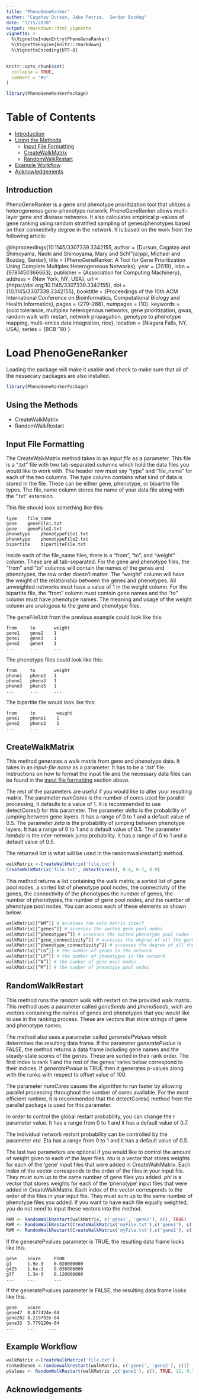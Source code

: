 ```yaml
---
title: "PhenoGeneRanker"
author: "Cagatay Dursun, Jake Petrie,  Serdar Bozdag"
date: "7/15/2020"
output: rmarkdown::html_vignette
vignette: >
  %\VignetteIndexEntry{PhenoGeneRanker}
  %\VignetteEngine{knitr::rmarkdown}
  %\VignetteEncoding{UTF-8}
---
```


```r
knitr::opts_chunk$set(
  collapse = TRUE,
  comment = "#>"
)
```

```r
library(PhenoGeneRankerPackage)
```
# Table of Contents
  - [Introduction](#Introduction)
  - [Using the Methods](#Using-the-Methods)  
    - [Input File Formatting](#Input-File-Formatting)  
    - [CreateWalkMatrix](#CreateWalkMatrix)  
    - [RandomWalkRestart](#randomwalkrestart)  
  - [Example Workflow](#Example-Workflow)
  - [Acknowledgements](#Acknowledgements)
  
## <a id = "Introduction"></a> Introduction

PhenoGeneRanker is a gene and phenotype prioritization tool that utilizes a heterogeneous gene-phenotype network. PhenoGeneRanker allows multi-layer gene and disease networks. It also calculates empirical p-values of gene ranking using random stratified sampling of genes/phenotypes based on their connectivity degree in the network. It is based on the work from the following article:

@inproceedings{10.1145/3307339.3342155,
author = {Dursun, Cagatay and Shimoyama, Naoki and Shimoyama, Mary and Schl\"{a}ppi, Michael and Bozdag, Serdar},
title = {PhenoGeneRanker: A Tool for Gene Prioritization Using Complete Multiplex Heterogeneous Networks},
year = {2019},
isbn = {9781450366663},
publisher = {Association for Computing Machinery},
address = {New York, NY, USA},
url = {https://doi.org/10.1145/3307339.3342155},
doi = {10.1145/3307339.3342155},
booktitle = {Proceedings of the 10th ACM International Conference on Bioinformatics, Computational Biology and Health Informatics},
pages = {279–288},
numpages = {10},
keywords = {cold tolerance, multiplex heterogenous networks, gene prioritization, gwas, random walk with restart, network propagation, genotype to phenotype mapping, multi-omics data integration, rice},
location = {Niagara Falls, NY, USA},
series = {BCB ’19}
}

# Load PhenoGeneRanker

Loading the package will make it usable and check to make sure that all of the nessecary packages are also installed. 

```r
library(PhenoGeneRankerPackage)
```

## <a id = "Using-the-Methods"></a> Using the Methods

* CreateWalkMatrix
* RandomWalkRestart


## <a id = "Input-File-Formatting"></a> Input File Formatting
The CreateWalkMatrix method takes in an _input file_ as a parameter. This file is a ".txt" file with two tab-separated columns which hold the data files you would like to work with. The header row must say “type” and “file_name” for each of the two columns. The type column contains what kind of data is stored in the file. These can be either gene, phenotype, or bipartite file types. The file_name column stores the name of your data file along with the “.txt” extension.   

This file should look something like this:
```
type    file_name  
gene    geneFile1.txt 
gene    geneFile2.txt
phenotype    phenotypeFile1.txt  
phenotype    phenotypeFile2.txt
bipartite    bipartiteFile.txt  
```

Inside each of the file_name files, there is a “from”, “to”, and “weight” column. These are all tab-separated. For the gene and phenotype files, the “from” and “to” columns will contain the names of the genes and phenotypes, the row order doesn’t matter. The “weight” column will have the weight of the relationship between the genes and phenotypes. All unweighted networks must have a value of 1 in the weight column. For the bipartite file, the “from” column must contain gene names and the “to” column must have phenotype names. The meaning and usage of the weight column are analogous to the gene and phenotype files.  

The geneFile1.txt from the previous example could look like this:
```
from     to       weight  
gene1    gene2    1  
gene1    gene3    1  
gene2    gene4    1 
...      ...      ...
```
The phenotype files could look like this:
```
from     to       weight  
pheno1   pheno2   1  
pheno1   pheno3   1  
pheno3   pheno5   1  
...      ...      ...
```
The bipartite file would look like this:
```
from     to        weight  
gene1    pheno1    1  
gene2    pheno2    1 
...      ...       ...
```

## <a id = "CreateWalkMatrix"></a> CreateWalkMatrix

This method generates a walk matrix from gene and phenotype data. It takes in an *input-file name* as a parameter. It has to be a '.txt' file. Instructions on how to format the input file and the necessary data files can be found in the [input file formatting](#Input-File-Formatting) section above.

The rest of the parameters are useful if you would like to alter your resulting matrix. The parameter *numCores* is the number of cores used for parallel processing, it defaults to a value of 1. It is recommended to use detectCores() for this parameter. The parameter *delta* is the probability of jumping between gene layers. It has a range of 0 to 1 and a default value of 0.5. The parameter *zeta* is the probability of jumping between phenotype layers. It has a range of 0 to 1 and a default value of 0.5. The parameter *lambda* is the inter-network jump probability. It has a range of 0 to 1 and a default value of 0.5.

The returned list is what will be used in the randomwalkrestart() method.

```r
walkMatrix <-CreateWalkMatrix('file.txt')
CreateWalkMatrix('file.txt', detectCores(), 0.4, 0.7, 0.9)
```

This method returns a list containing the walk matrix, a sorted list of gene pool nodes, a sorted list of phenotype pool nodes, the connectivity of the genes, the connectivity of the phenotypes the number of genes, the number of phenotypes, the number of gene pool nodes,  and the number of phenotype pool nodes. You can access each of these elements as shown below. 
```r
walkMatrix[[“WM”]] # accesses the walk matrix itself
walkMatrix[[“genes”]] # accesses the sorted gene pool nodes
walkMatrix[[“phenotypes”]] # accesses the sorted phenotype pool nodes
walkMatrix[[“gene_connectivity”]] # accesses the degree of all the genes in the network
walkMatrix[[“phenotype_connectivity”]] # accesses the degree of all the phenotypes in the network
walkMatrix[[“LG”]] # the number of genes in the network
walkMatrix[[“LP”]] # the number of phenotypes in the network
walkMatrix[[“N”]] # the number of gene pool nodes
walkMatrix[[“M”]] # the number of phenotype pool nodes
```


## <a id = "randomwalkrestart"></a> RandomWalkRestart

This method runs the random walk with restart on the provided walk matrix. This method uses a parameter called *geneSeeds* and *phenoSeeds*, wich are vectors containing the names of genes and phenotypes that you would like to use in the ranking process. These are vectors that store strings of gene and phenotype names.

The method also uses a parameter called *generatePValues* which determines the resulting data frame. If the parameter *generatePvalue* is FALSE, the method returns a data frame including gene names and the steady-state scores of the genes. These are sorted in their rank order. The first index is rank 1 and the rest of the genes' ranks below correspond to their indices. If *generatePvalue* is TRUE then it generates p-values along with the ranks with respect to offset value of 100.

The parameter *numCores* causes the algorithm to run faster by allowing parallel processing throughout the number of cores available. For the most efficient runtime, it is recommended that the detectCores() method from the parallel package is used for this parameter. 

In order to control the global restart probability, you can change the *r* parameter value. It has a range from 0 to 1 and it has a default value of 0.7.

The individual network restart probability can be controlled by the parameter *eta*. Eta has a range from 0 to 1 and it has a default value of 0.5.

The last two parameters are optional if you would like to control the amount of weight given to each of the layer files. *tau* is a vector that stores weights for each of the 'gene' input files that were added in CreateWalkMatrix. Each index of the vector corresponds to the order of the files in your input file. They must sum up to the same number of gene files you added. *phi* is a vector that stores weights for each of the 'phenotype'  input files that were added in CreateWalkMatrix. Each index of the vector corresponds to the order of the files in your input file. They must sum up to the same number of phenotype files you added. If you want to have each file equally weighted, you do not need to input these vectors into the method.

```r
RWR <- RandomWalkRestart(walkMatrix, c('gene1', 'gene2'), c(), TRUE)
RWR <- RandomWalkRestart(CreateWalkMatrix('myFile.txt'),c('gene1'), c('phenotype1', 'phenotype2'), FALSE)
RWR <- RandomWalkRestart(CreateWalkMatrix('myFile.txt'),c('gene1'), c(), TRUE, 12, 0.7, 0.6, “tau”=(1,0.5,1.5), “phi”=(1,0.5,1.5))
```

If the generatePvalues parameter is TRUE, the resulting data frame looks like this.
```
gene    score     P100
g1      1.9e-3    0.020000000
g425    1.6e-3    0.030000000
g77     1.3e-3    0.120000000
...     ...       ...
```
If the generatePvalues parameter is FALSE, the resulting data frame looks like this.
```
gene    score
gene47  8.877424e-04
gene202 8.219792e-04
gene33  5.779120e-04
...     ...     ...
```


## <a id = "Example-Workflow"></a> Example Workflow

```r
walkMatrix <-CreateWalkMatrix('file.txt')
rankedGenes <-randomwalkrestart(walkMatrix, c('gene1', 'gene2'), c())
pValues <- RandomWalkRestart(walkMatrix ,c('gene1'), c(), TRUE, 12, 0.7, 0.6, “tau”=(1,0.5,1.5), “phi”=(1,0.5,1.5))
```


## <a id = "Acknowledgements"></a> Acknowledgements

